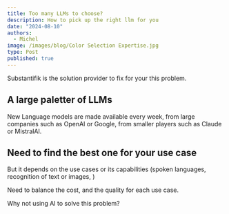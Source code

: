 ```yaml
---
title: Too many LLMs to choose?
description: How to pick up the right llm for you
date: "2024-08-10"
authors:
  - Michel
image: /images/blog/Color Selection Expertise.jpg
type: Post
published: true
---
```


<Callout>
  Substantifik is the solution provider to fix for your this problem.
</Callout>

## A large paletter of LLMs

New Language models are made available every week, from large companies such as OpenAI or Google, from smaller players such as Claude or MistralAI.

## Need to find the best one for your use case

But it depends on the use cases or its capabilities (spoken languages, recognition of text or images, )

Need to balance the cost, and the quality for each use case.

Why not using AI to solve this problem?
